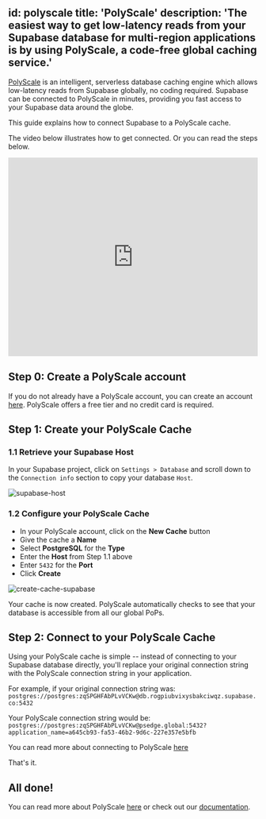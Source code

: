 
id: polyscale
title: 'PolyScale'
description: 'The easiest way to get low-latency reads from your Supabase database for multi-region applications is by using PolyScale, a code-free global caching service.'
---

[PolyScale](https://polyscale.ai) is an intelligent, serverless database caching engine which allows low-latency reads from Supabase globally, no coding required. Supabase can be connected to PolyScale in minutes, providing you fast access to your Supabase data around the globe.

This guide explains how to connect Supabase to a PolyScale cache.

The video below illustrates how to get connected. Or you can read the steps below.

<div className="video-container">
  <iframe
    src="https://www.youtube.com/embed/ZQ8TG-A-CIw?rel=0"
    frameborder="0"
    allow="accelerometer; autoplay; encrypted-media; gyroscope; picture-in-picture; modestbranding; showinfo=0"
    allowfullscreen
    width="100%"
    height="400px"
  ></iframe>
</div>

## Step 0: Create a PolyScale account

If you do not already have a PolyScale account, you can create an account [here](https://app.polyscale.ai/signup). PolyScale offers a free tier and no credit card is required.

## Step 1: Create your PolyScale Cache

### 1.1 Retrieve your Supabase Host

In your Supabase project, click on `Settings > Database` and scroll down to the `Connection info` section to copy your database `Host`.

![supabase-host](/docs/img/guides/integrations/polyscale/supabase-host.png)

### 1.2 Configure your PolyScale Cache

- In your PolyScale account, click on the **New Cache** button
- Give the cache a **Name**
- Select **PostgreSQL** for the **Type**
- Enter the **Host** from Step 1.1 above
- Enter `5432` for the **Port**
- Click **Create**

![create-cache-supabase](/docs/img/guides/integrations/polyscale/create-cache-supabase-400.png)

Your cache is now created. PolyScale automatically checks to see that your database is accessible from all our global PoPs.

## Step 2: Connect to your PolyScale Cache

Using your PolyScale cache is simple -- instead of connecting to your Supabase database directly, you'll replace your original connection string with the PolyScale connection string in your application.

For example, if your original connection string was: `postgres://postgres:zqSPGHFAbPLvVCKw@db.rogpiubvixysbakciwqz.supabase.co:5432`

Your PolyScale connection string would be: `postgres://postgres:zqSPGHFAbPLvVCKw@psedge.global:5432?application_name=a645cb93-fa53-46b2-9d6c-227e357e5bfb`

You can read more about connecting to PolyScale [here](https://docs.polyscale.ai/connecting-to-polyscale#postgresql)

That's it.

## All done!

You can read more about PolyScale [here](https://www.polyscale.ai/) or check out our [documentation](https://docs.polyscale.ai/).
